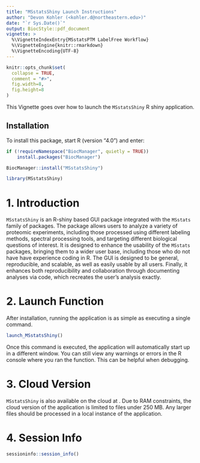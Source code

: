```yaml
---
title: "MSstatsShiny Launch Instructions"
author: "Devon Kohler (<kohler.d@northeastern.edu>)"
date: "`r Sys.Date()`"
output: BiocStyle::pdf_document
vignette: >
  %\VignetteIndexEntry{MSstatsPTM LabelFree Workflow}
  %\VignetteEngine{knitr::rmarkdown}
  %\VignetteEncoding{UTF-8}
---
```


```r
knitr::opts_chunk$set(
  collapse = TRUE,
  comment = "#>",
  fig.width=8, 
  fig.height=8
)
```

This Vignette goes over how to launch the `MSstatsShiny` R shiny application. 

## Installation

To install this package, start R (version "4.0") and enter:

``` r
if (!requireNamespace("BiocManager", quietly = TRUE))
    install.packages("BiocManager")

BiocManager::install("MSstatsShiny")
```

```r
library(MSstatsShiny)
```

# 1. Introduction

`MSstatsShiny` is an R-shiny based GUI package integrated with the 
`MSstats` family of packages. The package allows users to analyze a variety of 
proteomic experiments, including those processed using different labeling 
methods, spectral processing tools, and targeting different biological questions
of interest. It is designed to enhance the usability of the `MSstats` packages, 
bringing them to a wider user base, including those who do not have have 
experience coding in R. The GUI is designed to be general, reproducible, and 
scalable, as well as easily usable by all users. Finally, it enhances both 
reproducibility and collaboration through documenting analyses via code, which 
recreates the user's analysis exactly.

# 2. Launch Function

After installation, running the application is as simple as executing a single 
command.

```r
launch_MSstatsShiny()
```

Once this command is executed, the application will automatically start up in a 
different window. You can still view any warnings or errors in the R console 
where you ran the function. This can be helpful when debugging.

# 3. Cloud Version

`MSstatsShiny` is also available on the cloud at \url{www.msstatsshiny.com}. Due
to RAM constraints, the cloud version of the application is limited to files 
under 250 MB. Any larger files should be processed in a local instance of the 
application.

# 4. Session Info

```r
sessioninfo::session_info()
```


